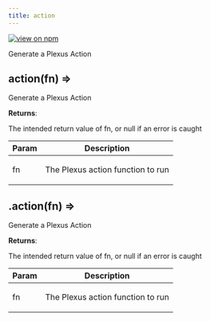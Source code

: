 ```yaml
---
title: action
---
```


[![view on npm](http://img.shields.io/npm/v/@plexusjs/core.svg)](https://www.npmjs.org/package/@plexusjs/core)

Generate a Plexus Action

<a name='action'></a>

## action(fn) ⇒

<p>Generate a Plexus Action</p>

**Returns**: <p>The intended return value of fn, or null if an error is caught</p>

| Param | Description                              |
| ----- | ---------------------------------------- |
| fn    | <p>The Plexus action function to run</p> |

<a name='Scope+action'></a>

## .action(fn) ⇒

<p>Generate a Plexus Action</p>

**Returns**: <p>The intended return value of fn, or null if an error is caught</p>

| Param | Description                              |
| ----- | ---------------------------------------- |
| fn    | <p>The Plexus action function to run</p> |
